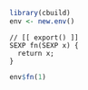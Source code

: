 
```r
library(cbuild)
env <- new.env()
```

```cbuild
// [[ export() ]]
SEXP fn(SEXP x) {
  return x;
}
```

```r
env$fn(1)
```


